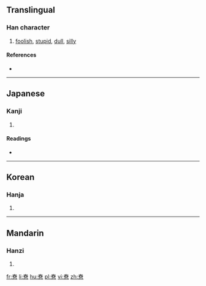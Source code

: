 ==Translingual==

===Han character===
{{Han char|rn=61|rad=心|as=11|sn=15|four=5033<sub>7</sub>|canj=手X心 (QXP)}}

# [[foolish]], [[stupid]], [[dull]], [[silly]]

====References====
* {{Han ref|kx=0401.300|dkj=11172|dj=0741.140|hdz=42340.060|uh=6183|ud=24963|bh=E579|bd=58745}}

----

==Japanese==

===Kanji===
{{ja-kanji|grade=|rs=心11}}

# {{defn|lang=ja|sort=心11}}

====Readings====
* {{ja-readings|on=[[とう]] (tō), [[しょう]] (shō), [[しゅ]] (shu), [[ちょう]] (chō), [[ちゅ]] (chu)|kun=[[おろか]] (oroka)}}

----

==Korean==

===Hanja===
{{ko-hanja|hangeul=용|eumhun=|rv=yong|mr=yong|y=yong}}

# {{defn|lang=ko|sort=心11}}

----

==Mandarin==

===Hanzi===
{{cmn-hanzi|pin=[[chōng]] ([[chong1]])|wg=ch'ung<sup>1</sup>}}

# {{defn|lang=cmn|sort=心11}}

[[fr:憃]]
[[li:憃]]
[[hu:憃]]
[[pl:憃]]
[[vi:憃]]
[[zh:憃]]